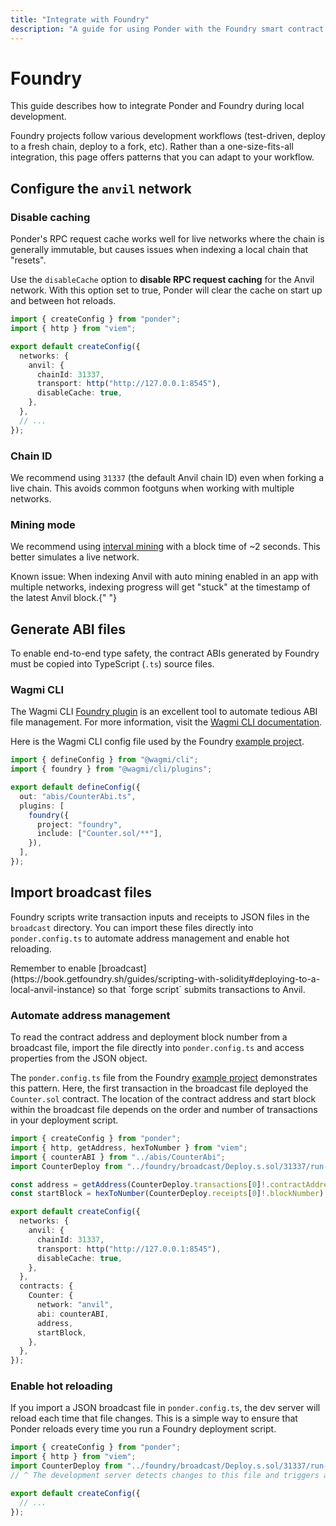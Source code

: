 ```yaml
---
title: "Integrate with Foundry"
description: "A guide for using Ponder with the Foundry smart contract development toolchain."
---
```



# Foundry

This guide describes how to integrate Ponder and Foundry during local development.

Foundry projects follow various development workflows (test-driven, deploy to a fresh chain, deploy to a fork, etc). Rather than a one-size-fits-all integration, this page offers patterns that you can adapt to your workflow.

## Configure the `anvil` network

### Disable caching

Ponder's RPC request cache works well for live networks where the chain is generally immutable, but causes issues when indexing a local chain that "resets".

Use the `disableCache` option to **disable RPC request caching** for the Anvil network. With this option set to true, Ponder will clear the cache on start up and between hot reloads.

```ts filename="ponder.config.ts" {9}
import { createConfig } from "ponder";
import { http } from "viem";

export default createConfig({
  networks: {
    anvil: {
      chainId: 31337,
      transport: http("http://127.0.0.1:8545"),
      disableCache: true,
    },
  },
  // ...
});
```

### Chain ID

We recommend using `31337` (the default Anvil chain ID) even when forking a live chain. This avoids common footguns when working with multiple networks.

### Mining mode

We recommend using [interval mining](https://book.getfoundry.sh/reference/anvil/#mining-modes) with a block time of ~2 seconds. This better simulates a live network.

<Callout type="warning">
  Known issue: When indexing Anvil with auto mining enabled in an app with
  multiple networks, indexing progress will get "stuck" at the timestamp of the
  latest Anvil block.{" "}
</Callout>

## Generate ABI files

To enable end-to-end type safety, the contract ABIs generated by Foundry must be copied into TypeScript (`.ts`) source files.

### Wagmi CLI

The Wagmi CLI [Foundry plugin](https://wagmi.sh/cli/api/plugins/foundry) is an excellent tool to automate tedious ABI file management. For more information, visit the [Wagmi CLI documentation](https://wagmi.sh/cli/getting-started).

Here is the Wagmi CLI config file used by the Foundry [example project](https://github.com/ponder-sh/ponder/tree/main/examples/with-foundry).

```ts filename="wagmi.config.ts"
import { defineConfig } from "@wagmi/cli";
import { foundry } from "@wagmi/cli/plugins";

export default defineConfig({
  out: "abis/CounterAbi.ts",
  plugins: [
    foundry({
      project: "foundry",
      include: ["Counter.sol/**"],
    }),
  ],
});
```

## Import broadcast files

Foundry scripts write transaction inputs and receipts to JSON files in the `broadcast` directory. You can import these files directly into `ponder.config.ts` to automate address management and enable hot reloading.

<Callout type="info">
  Remember to enable
  [broadcast](https://book.getfoundry.sh/guides/scripting-with-solidity#deploying-to-a-local-anvil-instance)
  so that `forge script` submits transactions to Anvil.
</Callout>

### Automate address management

To read the contract address and deployment block number from a broadcast file, import the file directly into `ponder.config.ts` and access properties from the JSON object.

The `ponder.config.ts` file from the Foundry [example project](https://github.com/ponder-sh/ponder/tree/main/examples/with-foundry) demonstrates this pattern. Here, the first transaction in the broadcast file deployed the `Counter.sol` contract. The location of the contract address and start block within the broadcast file depends on the order and number of transactions in your deployment script.

```ts filename="ponder.config.ts" {4, 6-7, 21-22}
import { createConfig } from "ponder";
import { http, getAddress, hexToNumber } from "viem";
import { counterABI } from "../abis/CounterAbi";
import CounterDeploy from "../foundry/broadcast/Deploy.s.sol/31337/run-latest.json";

const address = getAddress(CounterDeploy.transactions[0]!.contractAddress);
const startBlock = hexToNumber(CounterDeploy.receipts[0]!.blockNumber);

export default createConfig({
  networks: {
    anvil: {
      chainId: 31337,
      transport: http("http://127.0.0.1:8545"),
      disableCache: true,
    },
  },
  contracts: {
    Counter: {
      network: "anvil",
      abi: counterABI,
      address,
      startBlock,
    },
  },
});
```

### Enable hot reloading

If you import a JSON broadcast file in `ponder.config.ts`, the dev server will reload each time that file changes. This is a simple way to ensure that Ponder reloads every time you run a Foundry deployment script.

```ts filename="ponder.config.ts" {3-4}
import { createConfig } from "ponder";
import { http } from "viem";
import CounterDeploy from "../foundry/broadcast/Deploy.s.sol/31337/run-latest.json";
// ^ The development server detects changes to this file and triggers a hot reload.

export default createConfig({
  // ...
});
```

